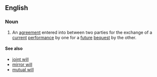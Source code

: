 ==English==

===Noun===
{{wikipedia}}
{{en-noun|head=[[will]] [[contract]]}}
# {{label|en|legal}} An [[agreement]] entered into between two parties for the exchange of a [[current]] [[performance]] by one for a [[future]] [[bequest]] by the other.

====See also====
* [[joint will]]
* [[mirror will]]
* [[mutual will]]